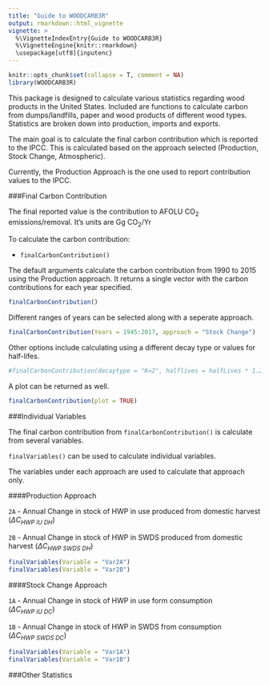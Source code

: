 ```yaml
---
title: "Guide to WOODCARB3R"
output: rmarkdown::html_vignette
vignette: >
  %\VignetteIndexEntry{Guide to WOODCARB3R}
  %\VignetteEngine{knitr::rmarkdown}
  \usepackage[utf8]{inputenc}
---
```

```r
knitr::opts_chunk$set(collapse = T, comment = NA)
library(WOODCARB3R)
```

This package is designed to calculate various statistics regarding wood products in the United States. Included are functions to calculate carbon from dumps/landfills, paper and wood products of different wood types. Statistics are broken down into production, imports and exports. 

The main goal is to calculate the final carbon contribution which is reported to the IPCC. This is calculated based on the approach selected (Production, Stock Change, Atmospheric).  

Currently, the Production Approach is the one used to report contribution values to the IPCC. 

###Final Carbon Contribution  

The final reported value is the contribution to AFOLU CO<sub>2</sub> emissions/removal. It's units are Gg CO<sub>2</sub>/Yr 

To calculate the carbon contribution: 

* `finalCarbonContribution()` 

The default arguments calculate the carbon contribution from 1990 to 2015 using the Production approach. It returns a single vector with the carbon contributions for each year specified. 

```r
finalCarbonContribution()
```

Different ranges of years can be selected along with a seperate approach. 

```r
finalCarbonContribution(Years = 1945:2017, approach = "Stock Change")
```

Other options include calculating using a different decay type or values for half-lifes. 

```r
#finalCarbonContribution(decaytype = "K=2", halflives = halfLives * 1.2)
```

A plot can be returned as well. 

```r
finalCarbonContribution(plot = TRUE)
```

###Individual Variables  

The final carbon contribution from `finalCarbonContribution()` is calculate from several variables. 

`finalVariables()` can be used to calculate individual variables. 

The variables under each approach are used to calculate that approach only. 

####Production Approach  

`2A` - Annual Change in stock of HWP in use produced from domestic harvest ($\Delta C_{HWP \: IU \ DH}$) 

`2B` - Annual Change in stock of HWP in SWDS produced from domestic harvest ($\Delta C_{HWP \: 
SWDS \: DH}$)
```r
finalVariables(Variable = "Var2A") 
finalVariables(Variable = "Var2B")
```

####Stock Change Approach  

`1A` - Annual Change in stock of HWP in use form consumption ($\Delta C_{HWP \: IU \: DC}$)  

`1B` - Annual Change in stock of HWP in SWDS from consumption ($\Delta C_{HWP \: SWDS \: DC}$) 

```r
finalVariables(Variable = "Var1A")
finalVariables(Variable = "Var1B")
```

###Other Statistics 
